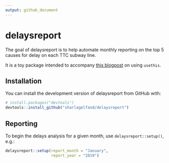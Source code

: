 ```yaml
---
output: github_document
---
```


<!-- README.md is generated from README.Rmd. Please edit that file -->

# delaysreport

The goal of delaysreport is to help automate monthly reporting on the top 5 causes for delay on each TTC subway line.

It is a toy package intended to accompany [this blogpost](https://sharla.party/posts/usethis-for-reporting/) on using `usethis`.

## Installation

You can install the development version of delaysreport from GitHub with:

``` r
# install.packages("devtools")
devtools::install_github("sharlagelfand/delaysreport")
```

## Reporting

To begin the delays analysis for a given month, use `delaysreport::setup()`, e.g.:

```r
delaysreport::setup(report_month = "January", 
                    report_year = "2019")
```
